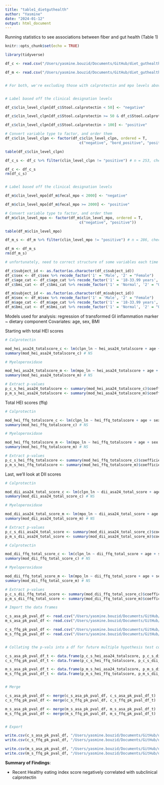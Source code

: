 ```yaml
---
title: "table1_dietguthealth"
author: "Yasmine"
date: "2024-01-12"
output: html_document
---
```


Running statistics to see associations between fiber and gut health (Table 1)

```r
knitr::opts_chunk$set(echo = TRUE)

library(tidyverse)

```

```r

df_c <- read.csv("/Users/yasmine.bouzid/Documents/GitHub/diet_guthealth/data/df_c.csv", header = T)

df_m <- read.csv("/Users/yasmine.bouzid/Documents/GitHub/diet_guthealth/data/df_m.csv", header = T)


# For both, we're excluding those with calprotectin and mpo levels above clinical threshold:


# Label based off the clinical designation levels

df_c$clin_level_clpn[df_c$Stool.calprotectin < 50] <- "negative"

df_c$clin_level_clpn[df_c$Stool.calprotectin >= 50 & df_c$Stool.calprotectin <= 100] <- "bord_positive"

df_c$clin_level_clpn[df_c$Stool.calprotectin > 100] <- "positive"

# Convert variable type to factor, and order them 
df_c$clin_level_clpn <- factor(df_c$clin_level_clpn, ordered = T,
                                  c("negative", "bord_positive", "positive"))

table(df_c$clin_level_clpn)

df_c_s <- df_c %>% filter(clin_level_clpn != "positive") # n = 253, check. 

df_c <- df_c_s
rm(df_c_s)


# Label based off the clinical designation levels

df_m$clin_level_mpo[df_m$fecal_mpo < 2000] <- "negative"

df_m$clin_level_mpo[df_m$fecal_mpo >= 2000] <- "positive"

# Convert variable type to factor, and order them 
df_m$clin_level_mpo <- factor(df_m$clin_level_mpo, ordered = T,
                                  c("negative", "positive"))

table(df_m$clin_level_mpo)

df_m_s <- df_m %>% filter(clin_level_mpo != "positive") # n = 286, check.

df_m <- df_m_s
rm(df_m_s)

# unfortunately, need to correct structure of some variables each time -->

df_c$subject_id <- as.factor(as.character(df_c$subject_id))
df_c$sex <- df_c$sex %>% recode_factor('1' = 'Male', '2' = "Female")
df_c$age_cat <- df_c$age_cat %>% recode_factor('1' = '18-33.99 years', '2' = "34-49.99 years", '3' = "50-65 years")
df_c$bmi_cat <- df_c$bmi_cat %>% recode_factor('1' = 'Normal', '2' = "Overweight", '3' = "Obese")

df_m$subject_id <- as.factor(as.character(df_m$subject_id))
df_m$sex <- df_m$sex %>% recode_factor('1' = 'Male', '2' = "Female")
df_m$age_cat <- df_m$age_cat %>% recode_factor('1' = '18-33.99 years', '2' = "34-49.99 years", '3' = "50-65 years")
df_m$bmi_cat <- df_m$bmi_cat %>% recode_factor('1' = 'Normal', '2' = "Overweight", '3' = "Obese")

```

Models used for analysis: regression of transformed GI inflammation marker ~ dietary component
Covariates: age, sex, BMI

Starting with total HEI scores

```r

# Calprotectin

mod_hei_asa24_totalscore_c <- lm(clpn_ln ~ hei_asa24_totalscore + age + sex + bmi_final, data = df_c)
summary(mod_hei_asa24_totalscore_c) # NS

# Myeloperoxidase

mod_hei_asa24_totalscore_m <- lm(mpo_ln ~ hei_asa24_totalscore + age + sex + bmi_final, data = df_m)
summary(mod_hei_asa24_totalscore_m) # NS

# Extract p-values 
p_c_s_hei_asa24_totalscore <- summary(mod_hei_asa24_totalscore_c)$coefficients[2,4] 
p_m_s_hei_asa24_totalscore <- summary(mod_hei_asa24_totalscore_m)$coefficients[2,4]


```
Total HEI scores (ffq)

```r

# Calprotectin

mod_hei_ffq_totalscore_c <- lm(clpn_ln ~ hei_ffq_totalscore + age + sex + bmi_final, data = df_c)
summary(mod_hei_ffq_totalscore_c) # NS

# Myeloperoxidase

mod_hei_ffq_totalscore_m <- lm(mpo_ln ~ hei_ffq_totalscore + age + sex + bmi_final, data = df_m)
summary(mod_hei_ffq_totalscore_m) # NS

# Extract p-values 
p_c_s_hei_ffq_totalscore <- summary(mod_hei_ffq_totalscore_c)$coefficients[2,4] 
p_m_s_hei_ffq_totalscore <- summary(mod_hei_ffq_totalscore_m)$coefficients[2,4]

```

Last, we'll look at DII scores

```r

# Calprotectin

mod_dii_asa24_total_score_c <- lm(clpn_ln ~ dii_asa24_total_score + age + sex + bmi_final, data = df_c)
summary(mod_dii_asa24_total_score_c) # NS

# Myeloperoxidase

mod_dii_asa24_total_score_m <- lm(mpo_ln ~ dii_asa24_total_score + age + sex + bmi_final, data = df_m)
summary(mod_dii_asa24_total_score_m) # NS

# Extract p-values 
p_c_s_dii_asa24_total_score <- summary(mod_dii_asa24_total_score_c)$coefficients[2,4] 
p_m_s_dii_asa24_total_score <- summary(mod_dii_asa24_total_score_m)$coefficients[2,4]

```

```r

# Calprotectin

mod_dii_ffq_total_score_c <- lm(clpn_ln ~ dii_ffq_total_score + age + sex + bmi_final, data = df_c)
summary(mod_dii_ffq_total_score_c) # NS

# Myeloperoxidase

mod_dii_ffq_total_score_m <- lm(mpo_ln ~ dii_ffq_total_score + age + sex + bmi_final, data = df_m)
summary(mod_dii_ffq_total_score_m) # NS

# Extract p-values 
p_c_s_dii_ffq_total_score <- summary(mod_dii_ffq_total_score_c)$coefficients[2,4] 
p_m_s_dii_ffq_total_score <- summary(mod_dii_ffq_total_score_m)$coefficients[2,4]


```

```r

# Import the data frames

c_s_asa_pk_pval_df <- read.csv("/Users/yasmine.bouzid/Documents/GitHub/diet_guthealth/data/c_s_asa_pk_pval_df.csv", header = T)
m_s_asa_pk_pval_df <- read.csv("/Users/yasmine.bouzid/Documents/GitHub/diet_guthealth/data/m_s_asa_pk_pval_df.csv", header = T)

c_s_ffq_pk_pval_df <- read.csv("/Users/yasmine.bouzid/Documents/GitHub/diet_guthealth/data/c_s_ffq_pk_pval_df.csv", header = T)
m_s_ffq_pk_pval_df <- read.csv("/Users/yasmine.bouzid/Documents/GitHub/diet_guthealth/data/m_s_ffq_pk_pval_df.csv", header = T)


# Collating the p-vals into a df for future multiple hypothesis test correction 

c_s_asa_pk_pval_df_t <- data.frame(p_c_s_hei_asa24_totalscore, p_c_s_dii_asa24_total_score)
c_s_ffq_pk_pval_df_t <- data.frame(p_c_s_hei_ffq_totalscore, p_c_s_dii_ffq_total_score)

m_s_asa_pk_pval_df_t <- data.frame(p_m_s_hei_asa24_totalscore, p_m_s_dii_asa24_total_score)
m_s_ffq_pk_pval_df_t <- data.frame(p_m_s_hei_ffq_totalscore, p_m_s_dii_ffq_total_score)


# Merge 

c_s_asa_pk_pval_df <- merge(c_s_asa_pk_pval_df, c_s_asa_pk_pval_df_t)
c_s_ffq_pk_pval_df <- merge(c_s_ffq_pk_pval_df, c_s_ffq_pk_pval_df_t)

m_s_asa_pk_pval_df <- merge(m_s_asa_pk_pval_df, m_s_asa_pk_pval_df_t)
m_s_ffq_pk_pval_df <- merge(m_s_ffq_pk_pval_df, m_s_ffq_pk_pval_df_t)


# Export

write.csv(c_s_asa_pk_pval_df, "/Users/yasmine.bouzid/Documents/GitHub/diet_guthealth/data/c_s_asa_pk_pval_df.csv", row.names = T)
write.csv(c_s_ffq_pk_pval_df, "/Users/yasmine.bouzid/Documents/GitHub/diet_guthealth/data/c_s_ffq_pk_pval_df.csv", row.names = T)

write.csv(m_s_asa_pk_pval_df, "/Users/yasmine.bouzid/Documents/GitHub/diet_guthealth/data/m_s_asa_pk_pval_df.csv", row.names = T)
write.csv(m_s_ffq_pk_pval_df, "/Users/yasmine.bouzid/Documents/GitHub/diet_guthealth/data/m_s_ffq_pk_pval_df.csv", row.names = T)


```

**Summary of Findings**: 

- Recent Healthy eating index score negatively correlated with subclinical calprotectin
